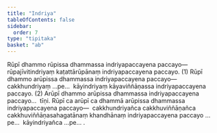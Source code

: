 ```yaml
---
title: "Indriya"
tableOfContents: false
sidebar:
  order: 7
type: "tipitaka"
basket: "ab"
---
```



<DynamicBreadcrumb />

<Division number="122">

<Paragraph number="822">
Rūpī dhammo rūpissa dhammassa indriyapaccayena paccayo—  rūpajīvitindriyaṃ kaṭattārūpānaṃ indriyapaccayena paccayo. (1)
</Paragraph>

<Paragraph number="823">
Rūpī dhammo arūpissa dhammassa indriyapaccayena paccayo—  cakkhundriyaṃ …pe…  kāyindriyaṃ kāyaviññāṇassa indriyapaccayena paccayo. (2)
</Paragraph>

<Paragraph number="824">
Arūpī dhammo arūpissa dhammassa indriyapaccayena paccayo…  tīṇi.
</Paragraph>

<Paragraph number="825">
Rūpī ca arūpī ca dhammā arūpissa dhammassa indriyapaccayena paccayo—  cakkhundriyañca cakkhuviññāṇañca cakkhuviññāṇasahagatānaṃ khandhānaṃ indriyapaccayena paccayo …pe…  kāyindriyañca …pe… .
</Paragraph>
</Division>